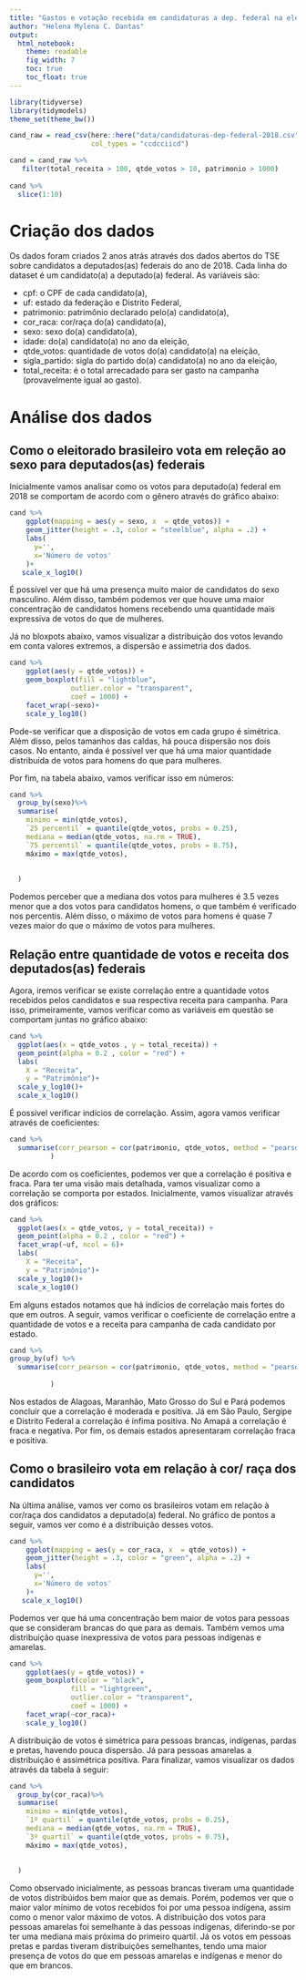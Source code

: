 ```yaml
---
title: "Gastos e votação recebida em candidaturas a dep. federal na eleição de 2018"
author: "Helena Mylena C. Dantas"
output: 
  html_notebook:
    theme: readable
    fig_width: 7
    toc: true
    toc_float: true
---
```



```r
library(tidyverse)
library(tidymodels)
theme_set(theme_bw())
```

```r
cand_raw = read_csv(here::here("data/candidaturas-dep-federal-2018.csv"), 
                    col_types = "ccdcciicd")

cand = cand_raw %>%
   filter(total_receita > 100, qtde_votos > 10, patrimonio > 1000)
            
cand %>%
  slice(1:10)
```

# Criação dos dados

Os dados foram criados 2 anos atrás através dos dados abertos do TSE sobre candidatos a deputados(as) federais do ano de 2018. Cada linha do dataset é um candidato(a) a deputado(a) federal. As variáveis são:

* cpf: o CPF de cada candidato(a),
* uf: estado da federação e Distrito Federal,
* patrimonio: patrimônio declarado pelo(a) candidato(a),
* cor_raca: cor/raça do(a) candidato(a),
* sexo: sexo do(a) candidato(a),
* idade: do(a) candidato(a) no ano da eleição,
* qtde_votos: quantidade de votos do(a) candidato(a) na eleição,
* sigla_partido: sigla do partido do(a) candidato(a) no ano da eleição,
* total_receita: é o total arrecadado para ser gasto na campanha (provavelmente igual ao gasto).

# Análise dos dados 

## Como o eleitorado brasileiro vota em releção ao sexo para deputados(as) federais

Inicialmente vamos analisar como os votos para deputado(a) federal em 2018 se comportam de acordo com o gênero através do gráfico abaixo:


```r
cand %>% 
    ggplot(mapping = aes(y = sexo, x  = qtde_votos)) + 
    geom_jitter(height = .3, color = "steelblue", alpha = .2) +
    labs(
      y='',
      x='Número de votos'
    )+
   scale_x_log10()

```

É possível ver que há uma presença muito maior de candidatos do sexo masculino. Além disso, também podemos ver que houve uma maior concentração de candidatos homens recebendo uma quantidade mais expressiva de votos do que de mulheres.

Já no bloxpots abaixo, vamos visualizar a distribuição dos votos levando em conta valores extremos, a dispersão e assimetria dos dados.

```r
cand %>% 
    ggplot(aes(y = qtde_votos)) + 
    geom_boxplot(fill = "lightblue",
               outlier.color = "transparent",
               coef = 1000) + 
    facet_wrap(~sexo)+
    scale_y_log10()
```

Pode-se verificar que a disposição de votos em cada grupo é simétrica. Além disso, pelos tamanhos das caldas, há pouca dispersão nos dois casos. No entanto, ainda é possível ver que há uma maior quantidade distribuída de votos para homens do que para mulheres.

Por fim, na tabela abaixo, vamos verificar isso em números:

```r
cand %>% 
  group_by(sexo)%>%
  summarise(
    minimo = min(qtde_votos),
    `25 percentil` = quantile(qtde_votos, probs = 0.25),
    mediana = median(qtde_votos, na.rm = TRUE),
    `75 percentil` = quantile(qtde_votos, probs = 0.75),
    máximo = max(qtde_votos),
    
    
  )

```

Podemos perceber que a mediana dos votos para mulheres é 3.5 vezes menor que a dos votos para candidatos homens, o que também é verificado nos percentis. Além disso, o máximo de votos para homens é quase 7 vezes maior do que o máximo de votos para mulheres.

## Relação entre quantidade de votos e receita dos deputados(as) federais

Agora, iremos verificar se existe correlação entre a quantidade votos recebidos pelos candidatos e sua respectiva receita para campanha.
Para isso, primeiramente, vamos verificar como as variáveis em questão se comportam juntas no gráfico abaixo: 

```r
cand %>%
  ggplot(aes(x = qtde_votos , y = total_receita)) +
  geom_point(alpha = 0.2 , color = "red") +
  labs(
    X = "Receita",
    y = "Patrimônio")+
  scale_y_log10()+
  scale_x_log10()
```
É possível verificar indícios de correlação. Assim, agora vamos verificar através de coeficientes:

```r
cand %>%
  summarise(corr_pearson = cor(patrimonio, qtde_votos, method = "pearson"),
          )
```

De acordo com os coeficientes, podemos ver que a correlação é  positiva e fraca.
Para ter uma visão mais detalhada, vamos visualizar como a correlação se comporta por estados. Inicialmente, vamos visualizar através dos gráficos:

```r
cand %>%
  ggplot(aes(x = qtde_votos, y = total_receita)) +
  geom_point(alpha = 0.2 , color = "red") +
  facet_wrap(~uf, ncol = 6)+
  labs(
    X = "Receita",
    y = "Patrimônio")+
  scale_y_log10()+
  scale_x_log10()
```
Em alguns estados notamos que há indícios de correlação mais fortes do que em outros.
A seguir, vamos verificar o coeficiente de correlação entre a quantidade de votos e a receita para campanha de cada candidato por estado.

```r
cand %>%
group_by(uf) %>%
  summarise(corr_pearson = cor(patrimonio, qtde_votos, method = "pearson"),
          
          )
```

Nos estados de Alagoas, Maranhão, Mato Grosso do Sul e Pará podemos concluir que a correlação é moderada e positiva. Já em São Paulo, Sergipe e Distrito Federal a correlação é ínfima positiva. No Amapá a correlação é fraca e negativa. Por fim, os demais estados apresentaram correlação fraca e positiva.


## Como o brasileiro vota em relação à cor/ raça dos candidatos

Na última análise, vamos ver como os brasileiros votam em relação à cor/raça dos candidatos a deputado(a) federal.
No gráfico de pontos a seguir, vamos ver como é a distribuição desses votos.

```r
cand %>% 
    ggplot(mapping = aes(y = cor_raca, x  = qtde_votos)) + 
    geom_jitter(height = .3, color = "green", alpha = .2) +
    labs(
      y='',
      x='Número de votos'
    )+
   scale_x_log10()

```

Podemos ver que há uma concentração bem maior de votos para pessoas que se consideram brancas do que para as demais. Também vemos uma distribuição quase inexpressiva de votos para pessoas indígenas e amarelas.

```r
cand %>% 
    ggplot(aes(y = qtde_votos)) + 
    geom_boxplot(color = "black",
               fill = "lightgreen",
               outlier.color = "transparent",
               coef = 1000) +
    facet_wrap(~cor_raca)+
    scale_y_log10()
```

A distribuição de votos é simétrica para pessoas brancas, indígenas, pardas e pretas, havendo pouca dispersão. Já para pessoas amarelas a distribuição é assimétrica positiva.
Para finalizar, vamos visualizar os dados através da tabela à seguir:

```r
cand %>% 
  group_by(cor_raca)%>%
  summarise(
    minimo = min(qtde_votos),
    `1º quartil` = quantile(qtde_votos, probs = 0.25),
    mediana = median(qtde_votos, na.rm = TRUE),
    `3º quartil` = quantile(qtde_votos, probs = 0.75),
    máximo = max(qtde_votos),
    
    
  )
```

Como observado inicialmente, as pessoas brancas tiveram uma quantidade de votos distribúidos bem maior que as demais. Porém, podemos ver que o maior valor mínimo de votos recebidos foi por uma pessoa indígena, assim como o menor valor máximo de votos. A distribuição dos votos para pessoas amarelas foi semelhante à das pessoas indígenas, diferindo-se por ter uma mediana mais próxima do primeiro quartil. Já os votos em pessoas pretas e pardas tiveram distribuições semelhantes, tendo uma maior presença de votos do que em pessoas amarelas e indígenas e menor do que em brancos. 
